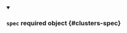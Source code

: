 


<details className="config-field" data-expandable="true" open>
<summary>

### `spec` <span className="config-field-required" data-required="false">required</span> <span className="config-field-type">object</span> <span className="config-field-default"></span> <span className="config-field-enum"></span> {#clusters-spec}



</summary>

<PartialSpecreference />


</details>
